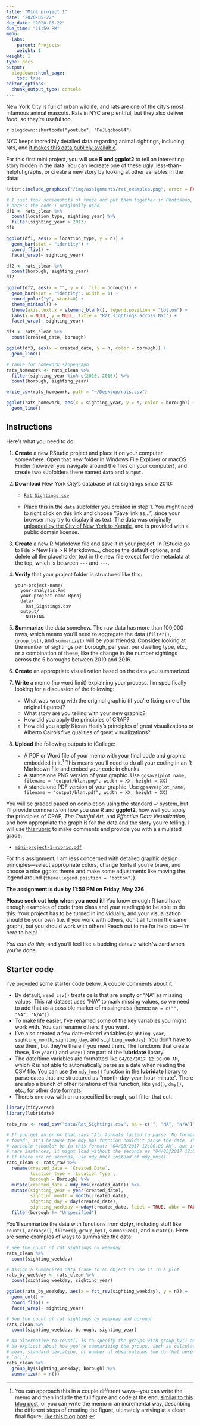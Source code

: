 ```yaml
---
title: "Mini project 1"
date: "2020-05-22"
due_date: "2020-05-22"
due_time: "11:59 PM"
menu:
  labs:
    parent: Projects
    weight: 1
weight: 1
type: docs
output:
  blogdown::html_page:
    toc: true
editor_options:
  chunk_output_type: console
---
```


New York City is full of urban wildlife, and rats are one of the city's most infamous animal mascots. Rats in NYC are plentiful, but they also deliver food, so they're useful too.

`r blogdown::shortcode("youtube", "PeJUqcbool4")`

NYC keeps incredibly detailed data regarding animal sightings, including rats, and [it makes this data publicly available](https://www.kaggle.com/new-york-city/nyc-rat-sightings/data).

For this first mini project, you will use **R and ggplot2** to tell an interesting story hidden in the data. You can recreate one of these ugly, less-than-helpful graphs, or create a new story by looking at other variables in the data:

```r
knitr::include_graphics("/img/assignments/rat_examples.png", error = FALSE)
```

```r
# I just took screenshots of these and put them together in Photoshop, but
# here's the code I originally used
df1 <- rats_clean %>%
  count(location_type, sighting_year) %>%
  filter(sighting_year > 2013)
df1

ggplot(df1, aes(x = location_type, y = n)) +
  geom_bar(stat = "identity") +
  coord_flip() +
  facet_wrap(~ sighting_year)

df2 <- rats_clean %>%
  count(borough, sighting_year)
df2

ggplot(df2, aes(x = "", y = n, fill = borough)) +
  geom_bar(stat = "identity", width = 1) +
  coord_polar("y", start=0) +
  theme_minimal() +
  theme(axis.text.x = element_blank(), legend.position = "bottom") +
  labs(x = NULL, y = NULL, title = "Rat sightings across NYC") +
  facet_wrap(~ sighting_year)

df3 <- rats_clean %>%
  count(created_date, borough)

ggplot(df3, aes(x = created_date, y = n, color = borough)) +
  geom_line()

# Table for homework slopegraph
rats_homework <- rats_clean %>%
  filter(sighting_year %in% c(2010, 2016)) %>%
  count(borough, sighting_year)

write_csv(rats_homework, path = "~/Desktop/rats.csv")

ggplot(rats_homework, aes(x = sighting_year, y = n, color = borough)) +
  geom_line()
```

## Instructions

Here's what you need to do:

1. **Create** a new RStudio project and place it on your computer somewhere. Open that new folder in Windows File Explorer or macOS Finder (however you navigate around the files on your computer), and create two subfolders there named `data` and `output`.

2. **Download** New York City's database of rat sightings since 2010:

    - <a href="https://raw.githubusercontent.com/andrewheiss/datavizf18.classes.andrewheiss.com/master/static/data/Rat_Sightings.csv" target="_blank" download><i class="fas fa-file-csv"></i> `Rat_Sightings.csv`</a>

    - Place this in the `data` subfolder you created in step 1. You might need to right click on this link and choose "Save link as…", since your browser may try to display it as text. The data was originally [uploaded by the City of New York to Kaggle](https://www.kaggle.com/new-york-city/nyc-rat-sightings/data), and is provided with a public domain license.

3. **Create** a new R Markdown file and save it in your project. In RStudio go to File > New File > R Markdown…, choose the default options, and delete all the placeholder text in the new file except for the metadata at the top, which is between `---` and `---`.

4. **Verify** that your project folder is structured like this:

    ```text
    your-project-name/
      your-analysis.Rmd
      your-project-name.Rproj
      data/
        Rat_Sightings.csv
      output/
        NOTHING
    ```

5. **Summarize** the data somehow. The raw data has more than 100,000 rows, which means you'll need to aggregate the data (`filter()`, `group_by()`, and `summarize()` will be your friends). Consider looking at the number of sightings per borough, per year, per dwelling type, etc., or a combination of these, like the change in the number sightings across the 5 boroughs between 2010 and 2016.

6. **Create** an appropriate visualization based on the data you summarized.

7. **Write** a memo (no word limit) explaining your process. I'm specifically looking for a discussion of the following:

    - What was wrong with the original graphic (if you're fixing one of the original figures)?
    - What story are you telling with your new graphic?
    - How did you apply the principles of CRAP?
    - How did you apply Kieran Healy's principles of great visualizations or Alberto Cairo's five qualities of great visualizations?

8. **Upload** the following outputs to iCollege:

    - A PDF or Word file of your memo with your final code and graphic embedded in it.^[You can approach this in a couple different ways—you can write the memo and then include the full figure and code at the end, [similar to this blog post](https://rud.is/b/2017/09/18/mapping-fall-foliage-with-sf/), or you can write the memo in an incremental way, describing the different steps of creating the figure, ultimately arriving at a clean final figure, [like this blog post](https://rudeboybert.github.io/fivethirtyeight/articles/bechdel.html).] This means you'll need to do all your coding in an R Markdown file and embed your code in chunks.
    - A standalone PNG version of your graphic. Use `ggsave(plot_name, filename = "output/blah.png", width = XX, height = XX)`
    - A standalone PDF version of your graphic. Use `ggsave(plot_name, filename = "output/blah.pdf", width = XX, height = XX)`

You will be graded based on completion using the standard ✓ system, but I'll provide comments on how you use R and **ggplot2**, how well you apply the principles of CRAP, *The Truthful Art*, and *Effective Data Visualization*, and how appropriate the graph is for the data and the story you're telling. I will use [this rubric](/files/mini-project-1-rubric.pdf) to make comments and provide you with a simulated grade.

- [<i class="fas fa-file-pdf"></i> `mini-project-1-rubric.pdf`](/files/mini-project-1-rubric.pdf)

For this assignment, I am less concerned with detailed graphic design principles—select appropriate colors, change fonts if you're brave, and choose a nice ggplot theme and make some adjustments like moving the legend around (`theme(legend.position = "bottom")`).

**The assignment is due by 11:59 PM on Friday, May 226**.

**Please seek out help when you need it!** You know enough R (and have enough examples of code from class and your readings) to be able to do this. Your project has to be turned in individually, and your visualization should be your own (i.e. if you work with others, don't all turn in the same graph), but you should work with others! Reach out to me for help too—I'm here to help!

*You can do this,* and you'll feel like a budding dataviz witch/wizard when you're done.


## Starter code

I've provided some starter code below. A couple comments about it:

- By default, `read_csv()` treats cells that are empty or "NA" as missing values. This rat dataset uses "N/A" to mark missing values, so we need to add that as a possible marker of missingness (hence `na = c("", "NA", "N/A")`)
- To make life easier, I've renamed some of the key variables you might work with. You can rename others if you want.
- I've also created a few date-related variables (`sighting_year`, `sighting_month`, `sighting_day`, and `sighting_weekday`). You don't have to use them, but they're there if you need them. The functions that create these, like `year()` and `wday()` are part of the **lubridate** library.
- The date/time variables are formatted like `04/03/2017 12:00:00 AM`, which R is not able to automatically parse as a date when reading the CSV file. You can use the `mdy_hms()` function in the **lubridate** library to parse dates that are structured as "month-day-year-hour-minute". There are also a bunch of other iterations of this function, like `ymd()`, `dmy()`, etc., for other date formats.
- There's one row with an unspecified borough, so I filter that out.

```r
library(tidyverse)
library(lubridate)

rats_raw <- read_csv("data/Rat_Sightings.csv", na = c("", "NA", "N/A"))

# If you get an error that says "All formats failed to parse. No formats
# found", it's because the mdy_hms function couldn't parse the date. The date
# variable *should* be in this format: "04/03/2017 12:00:00 AM", but in some
# rare instances, it might load without the seconds as "04/03/2017 12:00 AM".
# If there are no seconds, use mdy_hm() instead of mdy_hms().
rats_clean <- rats_raw %>%
  rename(created_date = `Created Date`,
         location_type = `Location Type`,
         borough = Borough) %>%
  mutate(created_date = mdy_hms(created_date)) %>%
  mutate(sighting_year = year(created_date),
         sighting_month = month(created_date),
         sighting_day = day(created_date),
         sighting_weekday = wday(created_date, label = TRUE, abbr = FALSE)) %>%
  filter(borough != "Unspecified")
```

You'll summarize the data with functions from **dplyr**, including stuff like `count()`, `arrange()`, `filter()`, `group_by()`, `summarize()`, and `mutate()`. Here are some examples of ways to summarize the data:

```r
# See the count of rat sightings by weekday
rats_clean %>%
  count(sighting_weekday)

# Assign a summarized data frame to an object to use it in a plot
rats_by_weekday <- rats_clean %>%
  count(sighting_weekday, sighting_year)

ggplot(rats_by_weekday, aes(x = fct_rev(sighting_weekday), y = n)) +
  geom_col() +
  coord_flip() +
  facet_wrap(~ sighting_year)

# See the count of rat sightings by weekday and borough
rats_clean %>%
  count(sighting_weekday, borough, sighting_year)

# An alternative to count() is to specify the groups with group_by() and then
# be explicit about how you're summarizing the groups, such as calculating the
# mean, standard deviation, or number of observations (we do that here with
# `n()`).
rats_clean %>%
  group_by(sighting_weekday, borough) %>%
  summarize(n = n())
```
